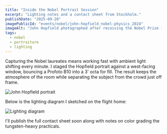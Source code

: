 ```yaml
---
title: "Inside the Nobel Portrait Session"
excerpt: "Lighting notes and a contact sheet from Stockholm."
publishDate: "2025-09-20"
imagePublicId: "events/nobel/john-hopfield_nobel-physics_2024"
imageAlt: "John Hopfield photographed after receiving the Nobel Prize in Physics"
tags:
  - nobel
  - portraiture
  - lighting
---
```


Capturing the Nobel laureates means working fast with ambient light shifting every minute. I staged the Hopfield portrait against a west-facing window, bouncing a Profoto B10 into a 3' octa for fill. The result keeps the atmosphere of the room while separating the subject from the crowd just off frame.

![John Hopfield portrait](https://res.cloudinary.com/dszpm7yps/image/upload/t_gallery,w_1600/events/nobel/john-hopfield_nobel-physics_2024)

Below is the lighting diagram I sketched on the flight home:

![Lighting diagram](https://res.cloudinary.com/dszpm7yps/image/upload/t_gallery,w_1600/journal/lighting-diagram_nobel-session)

I'll publish the full contact sheet soon along with notes on color grading the tungsten-heavy practicals.
